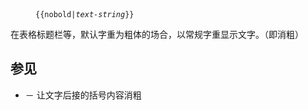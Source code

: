 {{Documentation subpage}}

: <code><nowiki>{{nobold|</nowiki>''text-string''}}</code>
在表格标题栏等，默认字重为粗体的场合，以常规字重显示文字。（即消粗）

== 参见 ==
* {{tl|nbb}} － 让文字后接的括号内容消粗

<includeonly>
<!-- Categories -->

[[Category:格式模板|{{PAGENAME}}]]

<!-- Other languages -->
</includeonly>